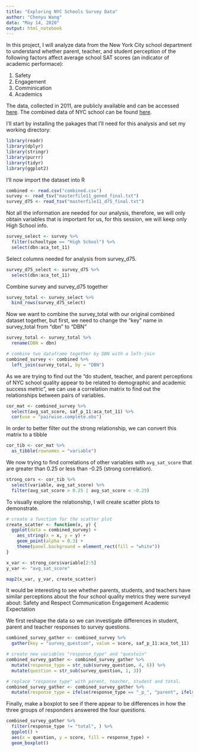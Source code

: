 ```yaml
---
title: "Exploring NYC Schools Survey Data"
author: "Chenyu Wang"
data: "May 14, 2020"
output: html_notebook
---
```


In this project, I will analyze data from the New York City school department to understand whether parent, teacher, and student perception of the following factors affect average school SAT scores (an indicator of academic performace):

1. Safety
2. Engagement
3. Comminication
4. Academics

The data, collected in 2011, are publicly available and can be accessed [here](https://data.cityofnewyork.us/Education/2011-NYC-School-Survey/mnz3-dyi8).
The combined data of NYC school can be found [here](https://data.world/dataquest/nyc-schools-data).

I'll start by installing the pakages that I'll need for this analysis and set my working directory:

```r
library(readr)
library(dplyr)
library(stringr)
library(purrr)
library(tidyr)
library(ggplot2)
```

I'll now import the dataset into R

```r
combined <- read.csv("combined.csv")
survey <- read_tsv("masterfile11_gened_final.txt")
survey_d75 <- read_tsv("masterfile11_d75_final.txt")
```

Not all the information are needed for our analysis, therefore, we will only obtain variables that is important for us, for this session, we will keep only High School info.

```r
survey_select <- survey %>%
  filter(schooltype == "High School") %>%
  select(dbn:aca_tot_11)
```

Select columns needed for analysis from survey_d75.

```r
survey_d75_select <- survey_d75 %>%
  select(dbn:aca_tot_11)
```

Combine survey and survey_d75 together

```r
survey_total <- survey_select %>%
  bind_rows(survey_d75_select)
```

Now we want to combine the survey_total with our original combined dataset together, but first, we need to change the "key" name in survey_total from "dbn" to "DBN"

```r
survey_total <- survey_total %>%
  rename(DBN = dbn)

# combine two dataframe together by DBN with a left-join
combined_survey <- combined %>%
  left_join(survey_total, by = "DBN")
```


As we are trying to find out the "do student, teacher, and parent perceptions of NYC school quality appear to be related to demographic and academic success metric", we can use a correlation matrix to find out the relationships between pairs of variables.

```r
cor_mat <- combined_survey %>%
  select(avg_sat_score, saf_p_11:aca_tot_11) %>%
  cor(use = "pairwise.complete.obs")
```

In order to better filter out the strong relationship, we can convert this matrix to a tibble

```r
cor_tib <- cor_mat %>%
  as_tibble(rownames = "variable")
```

We now trying to find correlations of other variables with `avg_sat_score` that are greater than 0.25 or less than -0.25 (strong correlation).

```r
strong_cors <- cor_tib %>%
  select(variable, avg_sat_score) %>%
  filter(avg_sat_score > 0.25 | avg_sat_score < -0.25)
```

To visually explore the relationship, I will create scatter plots to demonstrate.

```r
# create a function for the scatter plot
create_scatter <- function(x, y) {
  ggplot(data = combined_survey) +
    aes_string(x = x, y = y) +
    geom_point(alpha = 0.3) +
    theme(panel.background = element_rect(fill = "white"))
}

x_var <- strong_cors$variable[2:5]
y_var <- "avg_sat_score"

map2(x_var, y_var, create_scatter)
```


It would be interesting to see whether parents, students, and teachers have similar perceptions about the four school quality metrics they were surveyd about:
Safety and Respect
Communication
Engagement
Academic Expectation

We first reshape the data so we can investigate differences in student, parent and teacher responses to survey questions.

```r
combined_survey_gather <- combined_survey %>%
  gather(key = "survey_question", value = score, saf_p_11:aca_tot_11)

# create new variables "response_type" and "questoin"
combined_survey_gather <- combined_survey_gather %>%
  mutate(response_type = str_sub(survey_question, 4, 6)) %>%
  mutate(question = str_sub(survey_question, 1, 3))

# replace "response_type" with parent, teacher, student and total.
combined_survey_gather <- combined_survey_gather %>%
  mutate(response_type = ifelse(response_type == "_p_", "parent", ifelse(response_type == "_t_", "teacher", ifelse(response_type == "_s_", "student", ifelse(response_type == "_to_", "total", "NA")))))
```

Finally, make a boxplot to see if there appear to be differences in how the three groups of responders answered the four questions.

```r
combined_survey_gather %>%
  filter(response_type != "total", ) %>%
  ggplot() +
  aes(x = question, y = score, fill = response_type) +
  geom_boxplot()
```

